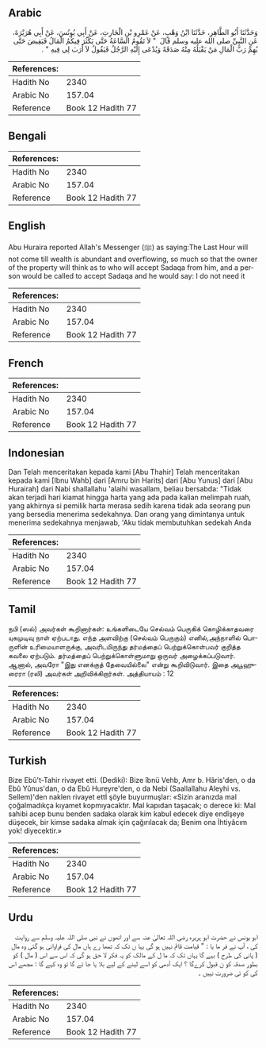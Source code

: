 ## Arabic


<div dir="rtl" lang="ar" style={{fontSize:'larger',backgroundColor:'#f8f9fa',padding:20}}>
وَحَدَّثَنَا أَبُو الطَّاهِرِ، حَدَّثَنَا ابْنُ وَهْبٍ، عَنْ عَمْرِو بْنِ الْحَارِثِ، عَنْ أَبِي يُونُسَ، عَنْ أَبِي هُرَيْرَةَ، عَنِ النَّبِيِّ صلى الله عليه وسلم قَالَ ‏ "‏ لاَ تَقُومُ السَّاعَةُ حَتَّى يَكْثُرَ فِيكُمُ الْمَالُ فَيَفِيضَ حَتَّى يُهِمَّ رَبَّ الْمَالِ مَنْ يَقْبَلُهُ مِنْهُ صَدَقَةً وَيُدْعَى إِلَيْهِ الرَّجُلُ فَيَقُولُ لاَ أَرَبَ لِي فِيهِ ‏"‏ ‏.‏
</div>
<div style={{backgroundColor:'#f8f9fa',padding:20, marginBottom: 10}}><table> <thead> <tr> <th>References:</th> <th></th> </tr> </thead> <tbody><tr><td>Hadith No</td><td>2340</td></tr><tr><td>Arabic No</td><td>157.04</td></tr><tr><td>Reference</td><td>Book 12 Hadith 77</td></tr></tbody></table></div>

## Bengali


<div dir="ltr" lang="bn" style={{fontSize:'larger',backgroundColor:'#f8f9fa',padding:20}}>

</div>
<div style={{backgroundColor:'#f8f9fa',padding:20, marginBottom: 10}}><table> <thead> <tr> <th>References:</th> <th></th> </tr> </thead> <tbody><tr><td>Hadith No</td><td>2340</td></tr><tr><td>Arabic No</td><td>157.04</td></tr><tr><td>Reference</td><td>Book 12 Hadith 77</td></tr></tbody></table></div>

## English


<div dir="ltr" lang="en" style={{fontSize:'larger',backgroundColor:'#f8f9fa',padding:20}}>
Abu Huraira reported Allah's Messenger (ﷺ) as saying:The Last Hour will not come till wealth is abundant and overflowing, so much so that the owner of the property will think as to who will accept Sadaqa from him, and a person would be called to accept Sadaqa and he would say: I do not need it
</div>
<div style={{backgroundColor:'#f8f9fa',padding:20, marginBottom: 10}}><table> <thead> <tr> <th>References:</th> <th></th> </tr> </thead> <tbody><tr><td>Hadith No</td><td>2340</td></tr><tr><td>Arabic No</td><td>157.04</td></tr><tr><td>Reference</td><td>Book 12 Hadith 77</td></tr></tbody></table></div>

## French


<div dir="ltr" lang="fr" style={{fontSize:'larger',backgroundColor:'#f8f9fa',padding:20}}>

</div>
<div style={{backgroundColor:'#f8f9fa',padding:20, marginBottom: 10}}><table> <thead> <tr> <th>References:</th> <th></th> </tr> </thead> <tbody><tr><td>Hadith No</td><td>2340</td></tr><tr><td>Arabic No</td><td>157.04</td></tr><tr><td>Reference</td><td>Book 12 Hadith 77</td></tr></tbody></table></div>

## Indonesian


<div dir="ltr" lang="id" style={{fontSize:'larger',backgroundColor:'#f8f9fa',padding:20}}>
Dan Telah menceritakan kepada kami [Abu Thahir] Telah menceritakan kepada kami [Ibnu Wahb] dari [Amru bin Harits] dari [Abu Yunus] dari [Abu Hurairah] dari Nabi shallallahu 'alaihi wasallam, beliau bersabda: "Tidak akan terjadi hari kiamat hingga harta yang ada pada kalian melimpah ruah, yang akhirnya si pemilik harta merasa sedih karena tidak ada seorang pun yang bersedia menerima sedekahnya. Dan orang yang dimintanya untuk menerima sedekahnya menjawab, 'Aku tidak membutuhkan sedekah Anda
</div>
<div style={{backgroundColor:'#f8f9fa',padding:20, marginBottom: 10}}><table> <thead> <tr> <th>References:</th> <th></th> </tr> </thead> <tbody><tr><td>Hadith No</td><td>2340</td></tr><tr><td>Arabic No</td><td>157.04</td></tr><tr><td>Reference</td><td>Book 12 Hadith 77</td></tr></tbody></table></div>

## Tamil


<div dir="ltr" lang="ta" style={{fontSize:'larger',backgroundColor:'#f8f9fa',padding:20}}>
நபி (ஸல்) அவர்கள் கூறினார்கள்: உங்களிடையே செல்வம் பெருகிக் கொழிக்காதவரை யுகமுடிவு நாள் ஏற்படாது. எந்த அளவிற்கு (செல்வம் பெருகும்) எனில்,அந்நாளில் பொருளின் உரிமையாளருக்கு, அவரிடமிருந்து தர்மத்தைப் பெற்றுக்கொள்பவர் குறித்த கவலை ஏற்படும். தர்மத்தைப் பெற்றுக்கொள்ளுமாறு ஒருவர் அழைக்கப்படுவார். ஆனால், அவரோ "இது எனக்குத் தேவையில்லை" என்று கூறிவிடுவார். இதை அபூஹுரைரா (ரலி) அவர்கள் அறிவிக்கிறார்கள். அத்தியாயம் : 12
</div>
<div style={{backgroundColor:'#f8f9fa',padding:20, marginBottom: 10}}><table> <thead> <tr> <th>References:</th> <th></th> </tr> </thead> <tbody><tr><td>Hadith No</td><td>2340</td></tr><tr><td>Arabic No</td><td>157.04</td></tr><tr><td>Reference</td><td>Book 12 Hadith 77</td></tr></tbody></table></div>

## Turkish


<div dir="ltr" lang="tr" style={{fontSize:'larger',backgroundColor:'#f8f9fa',padding:20}}>
Bize Ebû't-Tahir rivayet etti. (Dediki): Bize îbnü Vehb, Amr b. Hâris'den, o da Ebû Yûnus'dan, o da Ebû Hureyre'den, o da Nebi (Saallallahu Aleyhi vs. Sellem)'den naklen rivayet ettİ şöyle buyurmuşlar: «Sizin aranızda mal çoğalmadıkça kıyamet kopmıyacaktır. Mal kapıdan taşacak; o derece ki: Mal sahibi acep bunu benden sadaka olarak kim kabul edecek diye endîşeye düşecek, bir kimse sadaka almak için çağırılacak da; Benim ona İhtiyâcım yok! diyecektir.»
</div>
<div style={{backgroundColor:'#f8f9fa',padding:20, marginBottom: 10}}><table> <thead> <tr> <th>References:</th> <th></th> </tr> </thead> <tbody><tr><td>Hadith No</td><td>2340</td></tr><tr><td>Arabic No</td><td>157.04</td></tr><tr><td>Reference</td><td>Book 12 Hadith 77</td></tr></tbody></table></div>

## Urdu


<div dir="rtl" lang="ur" style={{fontSize:'larger',backgroundColor:'#f8f9fa',padding:20}}>
ابو یونس نے حضرت ابو ہریرہ رضی اللہ تعالیٰ عنہ سے اور انھوں نے نبی صلی اللہ علیہ وسلم سے روایت کی ، آپ نے فر ما یا : " قیامت قائم نہیں ہو گی یہا ں تک کہ تمھا رے ہاں مال کی فراوانی ہو گئی وہ مال ( پانی کی طرح ) بہے گا یہاں تک کہ ما ل کے مالک کو یہ فکر لا حق ہو گی کہ اس سے اس ( مال ) کو بطور صدقہ کو ن قبول کرےگا ؟ ایک آدمی کو اسے لینے کے لیے بلا یا جا ئے گا تو وہ کہے گا : مجھے اس کی کو ئی ضرورت نہیں ۔
</div>
<div style={{backgroundColor:'#f8f9fa',padding:20, marginBottom: 10}}><table> <thead> <tr> <th>References:</th> <th></th> </tr> </thead> <tbody><tr><td>Hadith No</td><td>2340</td></tr><tr><td>Arabic No</td><td>157.04</td></tr><tr><td>Reference</td><td>Book 12 Hadith 77</td></tr></tbody></table></div>